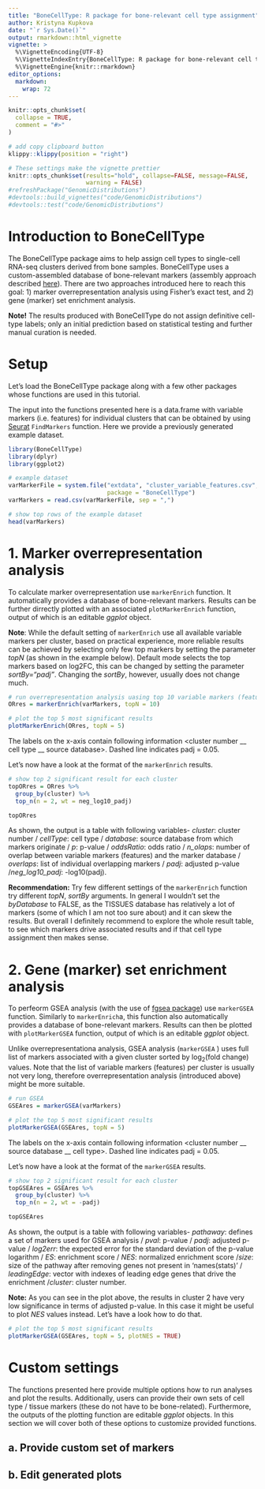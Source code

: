 ```yaml
---
title: "BoneCellType: R package for bone-relevant cell type assignment"
author: Kristyna Kupkova
date: "`r Sys.Date()`"
output: rmarkdown::html_vignette
vignette: >
  %\VignetteEncoding{UTF-8}
  %\VignetteIndexEntry{BoneCellType: R package for bone-relevant cell type assignment}
  %\VignetteEngine{knitr::rmarkdown}
editor_options: 
  markdown: 
    wrap: 72
---
```


```r
knitr::opts_chunk$set(
  collapse = TRUE,
  comment = "#>"
)
```

```r
# add copy clipboard button
klippy::klippy(position = "right")
```

```r
# These settings make the vignette prettier
knitr::opts_chunk$set(results="hold", collapse=FALSE, message=FALSE, 
                      warning = FALSE)
#refreshPackage("GenomicDistributions")
#devtools::build_vignettes("code/GenomicDistributions")
#devtools::test("code/GenomicDistributions")
```

# Introduction to BoneCellType

The BoneCellType package aims to help assign cell types to single-cell
RNA-seq clusters derived from bone samples. BoneCellType uses a
custom-assembled database of bone-relevant markers (assembly approach
described [here](https://github.com/kkupkova/Mouse-bone-markers)). There
are two approaches introduced here to reach this goal: 1) marker
overrepresentation analysis using Fisher's exact test, and 2) gene
(marker) set enrichment analysis.

**Note!** The results produced with BoneCellType do not assign
definitive cell-type labels; only an initial prediction based on
statistical testing and further manual curation is needed.

# Setup

Let's load the BoneCellType package along with a few other packages
whose functions are used in this tutorial.

The input into the functions presented here is a data.frame with
variable markers (i.e. features) for individual clusters that can be
obtained by using [Seurat](https://satijalab.org/seurat/) `FindMarkers`
function. Here we provide a previously generated example dataset.

```r
library(BoneCellType)
library(dplyr)
library(ggplot2)

# example dataset
varMarkerFile = system.file("extdata", "cluster_variable_features.csv", 
                            package = "BoneCellType")
varMarkers = read.csv(varMarkerFile, sep = ",")

# show top rows of the example dataset
head(varMarkers)
```

# 1. Marker overrepresentation analysis

To calculate marker overrepresentation use `markerEnrich` function. It
automatically provides a database of bone-relevant markers. Results can
be further dirrectly plotted with an associated `plotMarkerEnrich`
function, output of which is an editable *ggplot* object.

**Note**: While the default setting of `markerEnrich` use all available
variable markers per cluster, based on practical experience, more
reliable results can be achieved by selecting only few top markers by
setting the parameter *topN* (as shown in the example below). Default
mode selects the top markers based on log2FC, this can be changed by
setting the parameter *sortBy="padj"*. Changing the *sortBy*, however,
usually does not change much.

```r
# run overrepresentation analysis uasing top 10 variable markers (features) per cluster
ORres = markerEnrich(varMarkers, topN = 10)

# plot the top 5 most significant results
plotMarkerEnrich(ORres, topN = 5)
```

The labels on the x-axis contain following information \<cluster number
\_\_ cell type \_\_ source database\>. Dashed line indicates padj =
0.05.

Let's now have a look at the format of the `markerEnrich` results.

```r
# show top 2 significant result for each cluster
topORres = ORres %>% 
  group_by(cluster) %>% 
  top_n(n = 2, wt = neg_log10_padj)

topORres
```

As shown, the output is a table with following variables- *cluster*:
cluster number / *cellType*: cell type / *database*: source database
from which markers originate / *p*: p-value / *oddsRatio*: odds ratio /
*n_olaps*: number of overlap between variable markers (features) and the
marker database / *overlaps*: list of individual overlapping markers /
*padj*: adjusted p-value /*neg_log10_padj*: -log10(padj).

**Recommendation:** Try few different settings of the `markerEnrich`
function try different *topN*, *sortBy* arguments. In general I wouldn't
set the *byDatabase* to FALSE, as the TISSUES database has relatively a
lot of markers (some of which I am not too sure about) and it can skew
the results. But overall I definitely recommend to explore the whole
result table, to see which markers drive associated results and if that
cell type assignment then makes sense.

# 2. Gene (marker) set enrichment analysis

To perfeorm GSEA analysis (with the use of [fgsea
package](https://bioconductor.org/packages/devel/bioc/vignettes/fgsea/inst/doc/fgsea-tutorial.html))
use `markerGSEA` function. Similarly to `markerEnrich`a, this function
also automatically provides a database of bone-relevant markers. Results
can then be plotted with `plotMarkerGSEA` function, output of which is
an editable *ggplot* object.

Unlike overrepresentationa analysis, GSEA analysis (`markerGSEA` ) uses
full list of markers associated with a given cluster sorted by
log~2~(fold change) values. Note that the list of variable markers
(features) per cluster is usually not very long, therefore
overrepresentation analysis (introduced above) might be more suitable.

```r
# run GSEA
GSEAres = markerGSEA(varMarkers)

# plot the top 5 most significant results
plotMarkerGSEA(GSEAres, topN = 5)
```

The labels on the x-axis contain following information \<cluster number
\_\_ source database \_\_ cell type\>. Dashed line indicates padj =
0.05.

Let's now have a look at the format of the `markerGSEA` results.

```r
# show top 2 significant result for each cluster
topGSEAres = GSEAres %>% 
  group_by(cluster) %>% 
  top_n(n = 2, wt = -padj)

topGSEAres
```

As shown, the output is a table with following variables- *pathaway*:
defines a set of markers used for GSEA analysis / *pval*: p-value /
*padj*: adjusted p-value / *log2err*: the expected error for the
standard deviation of the p-value logarithm / *ES*: enrichment score /
*NES*: normalized enrichment score /*size*: size of the pathway after
removing genes not present in 'names(stats)' / *leadingEdge*: vector
with indexes of leading edge genes that drive the enrichment /*cluster*:
cluster number.

**Note:** As you can see in the plot above, the results in cluster 2
have very low significance in terms of adjusted p-value. In this case it
might be useful to plot *NES* values instead. Let's have a look how to
do that.

```r
# plot the top 5 most significant results
plotMarkerGSEA(GSEAres, topN = 5, plotNES = TRUE)
```

# Custom settings

The functions presented here provide multiple options how to run
analyses and plot the results. Additionally, users can provide their own
sets of cell type / tissue markers (these do not have to be
bone-related). Furthermore, the outputs of the plotting function are
editable *ggplot* objects. In this section we will cover both of these
options to customize provided functions.

## a. Provide custom set of markers

## b. Edit generated plots

## 
